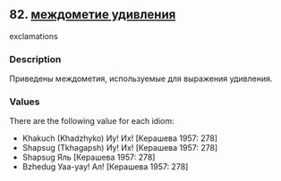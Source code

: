 ## 82. <a href =  'https://agricolamz.github.io/The_Circassian_Isoglosses_Database/82.html' target='_blank'>междометие удивления</a>
exclamations

### Description

Приведены междометия, используемые для выражения удивления.

### Values
There are the following value for each idiom:

* Khakuch (Khadzhyko) Иу! Их! [Керашева 1957: 278] 
* Shapsug (Tkhagapsh) Иу! Их! [Керашева 1957: 278] 
* Shapsug  Яль [Керашева 1957: 278] 
* Bzhedug  Уаа-уау! Ал! [Керашева 1957: 278] 

